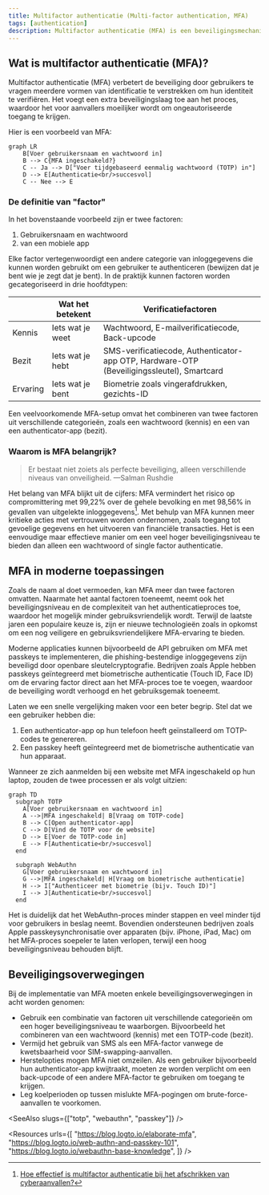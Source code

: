 ```yaml
---
title: Multifactor authenticatie (Multi-factor authentication, MFA)
tags: [authentication]
description: Multifactor authenticatie (MFA) is een beveiligingsmechanisme dat vereist dat gebruikers ten minste twee vormen van identificatie verstrekken om het authenticatieproces te voltooien. Het voegt een extra beveiligingslaag toe die het risico op ongeautoriseerde toegang aanzienlijk vermindert.
---
```


## Wat is multifactor authenticatie (MFA)?

Multifactor authenticatie (MFA) verbetert de beveiliging door gebruikers te vragen meerdere vormen van identificatie te verstrekken om hun identiteit te verifiëren. Het voegt een extra beveiligingslaag toe aan het <Ref slug="authentication" /> proces, waardoor het voor aanvallers moeilijker wordt om ongeautoriseerde toegang te krijgen.

Hier is een voorbeeld van MFA:

```mermaid
graph LR
    B[Voer gebruikersnaam en wachtwoord in]
    B --> C{MFA ingeschakeld?}
    C -- Ja --> D["Voer tijdgebaseerd eenmalig wachtwoord (TOTP) in"]
    D --> E[Authenticatie<br/>succesvol]
    C -- Nee --> E
```

### De definitie van "factor"

In het bovenstaande voorbeeld zijn er twee factoren:

1. Gebruikersnaam en wachtwoord
2. <Ref slug="totp" /> van een mobiele app

Elke factor vertegenwoordigt een andere categorie van inloggegevens die kunnen worden gebruikt om een gebruiker te authenticeren (bewijzen dat je bent wie je zegt dat je bent). In de praktijk kunnen factoren worden gecategoriseerd in drie hoofdtypen:

|            | Wat het betekent   | Verificatiefactoren                                                                      |
| ---------- | ------------------ | ---------------------------------------------------------------------------------------- |
| Kennis     | Iets wat je weet   | Wachtwoord, E-mailverificatiecode, Back-upcode                                           |
| Bezit      | Iets wat je hebt   | SMS-verificatiecode, Authenticator-app OTP, Hardware-OTP (Beveiligingssleutel), Smartcard |
| Ervaring   | Iets wat je bent   | Biometrie zoals vingerafdrukken, gezichts-ID                                             |

Een veelvoorkomende MFA-setup omvat het combineren van twee factoren uit verschillende categorieën, zoals een wachtwoord (kennis) en een <Ref slug="totp" /> van een authenticator-app (bezit).

### Waarom is MFA belangrijk?

> Er bestaat niet zoiets als perfecte beveiliging, alleen verschillende niveaus van onveiligheid. —Salman Rushdie

Het belang van MFA blijkt uit de cijfers: MFA vermindert het risico op compromittering met 99,22% over de gehele bevolking en met 98,56% in gevallen van uitgelekte inloggegevens[^1]. Met behulp van MFA kunnen meer kritieke acties met vertrouwen worden ondernomen, zoals toegang tot gevoelige gegevens en het uitvoeren van financiële transacties. Het is een eenvoudige maar effectieve manier om een veel hoger beveiligingsniveau te bieden dan alleen een wachtwoord of single factor authenticatie.

## MFA in moderne toepassingen

Zoals de naam al doet vermoeden, kan MFA meer dan twee factoren omvatten. Naarmate het aantal factoren toeneemt, neemt ook het beveiligingsniveau en de complexiteit van het authenticatieproces toe, waardoor het mogelijk minder gebruiksvriendelijk wordt. Terwijl <Ref slug="totp" /> de laatste jaren een populaire keuze is, zijn er nieuwe technologieën zoals <Ref slug="passkey" /> in opkomst om een nog veiligere en gebruiksvriendelijkere MFA-ervaring te bieden.

Moderne applicaties kunnen bijvoorbeeld de <Ref slug="webauthn" /> API gebruiken om MFA met passkeys te implementeren, die phishing-bestendige inloggegevens zijn beveiligd door openbare sleutelcryptografie. Bedrijven zoals Apple hebben passkeys geïntegreerd met biometrische authenticatie (Touch ID, Face ID) om de ervaring factor direct aan het MFA-proces toe te voegen, waardoor de beveiliging wordt verhoogd en het gebruiksgemak toeneemt.

Laten we een snelle vergelijking maken voor een beter begrip. Stel dat we een gebruiker hebben die:

1. Een authenticator-app op hun telefoon heeft geïnstalleerd om TOTP-codes te genereren.
2. Een passkey heeft geïntegreerd met de biometrische authenticatie van hun apparaat.

Wanneer ze zich aanmelden bij een website met MFA ingeschakeld op hun laptop, zouden de twee processen er als volgt uitzien:

```mermaid
graph TD
  subgraph TOTP
    A[Voer gebruikersnaam en wachtwoord in]
    A -->|MFA ingeschakeld| B[Vraag om TOTP-code]
    B --> C[Open authenticator-app]
    C --> D[Vind de TOTP voor de website]
    D --> E[Voer de TOTP-code in]
    E --> F[Authenticatie<br/>succesvol]
  end

  subgraph WebAuthn
    G[Voer gebruikersnaam en wachtwoord in]
    G -->|MFA ingeschakeld| H[Vraag om biometrische authenticatie]
    H --> I["Authenticeer met biometrie (bijv. Touch ID)"]
    I --> J[Authenticatie<br/>succesvol]
  end
```

Het is duidelijk dat het WebAuthn-proces minder stappen en veel minder tijd voor gebruikers in beslag neemt. Bovendien ondersteunen bedrijven zoals Apple passkeysynchronisatie over apparaten (bijv. iPhone, iPad, Mac) om het MFA-proces soepeler te laten verlopen, terwijl een hoog beveiligingsniveau behouden blijft.

## Beveiligingsoverwegingen

Bij de implementatie van MFA moeten enkele beveiligingsoverwegingen in acht worden genomen:

- Gebruik een combinatie van factoren uit verschillende categorieën om een hoger beveiligingsniveau te waarborgen. Bijvoorbeeld het combineren van een wachtwoord (kennis) met een TOTP-code (bezit).
- Vermijd het gebruik van SMS als een MFA-factor vanwege de kwetsbaarheid voor SIM-swapping-aanvallen.
- Herstelopties mogen MFA niet omzeilen. Als een gebruiker bijvoorbeeld hun authenticator-app kwijtraakt, moeten ze worden verplicht om een back-upcode of een andere MFA-factor te gebruiken om toegang te krijgen.
- Leg koelperioden op tussen mislukte MFA-pogingen om brute-force-aanvallen te voorkomen.

[^1]: [Hoe effectief is multifactor authenticatie bij het afschrikken van cyberaanvallen?](https://query.prod.cms.rt.microsoft.com/cms/api/am/binary/RW166lD)

<SeeAlso slugs={["totp", "webauthn", "passkey"]} />

<Resources
  urls={[
    "https://blog.logto.io/elaborate-mfa",
    "https://blog.logto.io/web-authn-and-passkey-101",
    "https://blog.logto.io/webauthn-base-knowledge",
  ]}
/>

